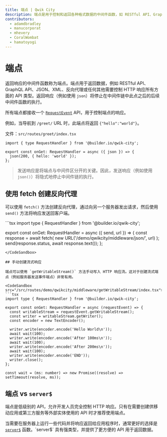 ```yaml
---
title: 端点 | Qwik City
description: 端点是用于控制和返回各种格式数据的中间件函数，如 RESTful API、GraphQL API、JSON、XML、反向代理或其他类型的 API。
contributors:
  - adamdbradley
  - manucorporat
  - mhevery
  - CoralWombat
  - hamatoyogi
---
```




# 端点


返回响应的中间件函数称为端点。端点用于返回数据，例如 RESTful API、GraphQL API、JSON、XML、反向代理或任何其他需要控制 HTTP 响应所有方面的 API 类型。返回响应（例如使用 `json`）将停止在中间件链中此点之后的后续中间件函数的执行。

所有端点都接收一个 [`RequestEvent`](/docs/middleware/#requestevent) API，用于控制端点的响应。


例如，当导航到 `/greet/` URL 时，此端点将返回 `{"hello":"world"}`。

文件：`src/routes/greet/index.tsx`
<CodeSandbox src="/src/routes/demo/qwikcity/middleware/json/index.tsx">
```tsx
import { type RequestHandler } from '@builder.io/qwik-city';

export const onGet: RequestHandler = async ({ json }) => {
  json(200, { hello: 'world' });
};
```
</CodeSandbox>

> 发送响应是将端点与中间件区分开的关键。因此，发送响应（例如使用 `json()`）将隐式地停止中间件链的执行。



## 使用 fetch 创建反向代理

可以使用 `fetch()` 方法创建反向代理，通过向另一个服务器发出请求，然后使用 `send()` 方法将响应发送回客户端。

<CodeSandbox src="/src/routes/demo/qwikcity/middleware/proxy/index.tsx">
```tsx
import type { RequestHandler } from '@builder.io/qwik-city';

export const onGet: RequestHandler = async ({ send, url }) => {
  const response = await fetch(
    new URL('/demo/qwikcity/middleware/json/', url)
  );
  send(response.status, await response.text());
};
```
</CodeSandbox>

## 手动创建流式响应

端点可以使用 `getWritableStream()` 方法手动写入 HTTP 响应流。这对于创建流式端点（例如服务器发送事件端点）非常有用。

<CodeSandbox src="/src/routes/demo/qwikcity/middleware/getWritableStream/index.tsx">
```tsx
import type { RequestHandler } from '@builder.io/qwik-city';

export const onGet: RequestHandler = async (requestEvent) => {
  const writableStream = requestEvent.getWritableStream();
  const writer = writableStream.getWriter();
  const encoder = new TextEncoder();

  writer.write(encoder.encode('Hello World\n'));
  await wait(100);
  writer.write(encoder.encode('After 100ms\n'));
  await wait(100);
  writer.write(encoder.encode('After 200ms\n'));
  await wait(100);
  writer.write(encoder.encode('END'));
  writer.close();
};

const wait = (ms: number) => new Promise((resolve) => setTimeout(resolve, ms));
```
</CodeSandbox>

## 端点 vs `server$`

端点是低级别的 API，允许开发人员完全控制 HTTP 响应。只有在需要创建供移动应用或第三方服务等外部实体使用的 API 时才推荐使用端点。

当需要在服务器上运行一些代码并将响应返回给应用程序时，通常更好的选择是 [`server$`](/docs/(qwikcity)/server$/index.mdx) 函数。`server$` 具有强类型，并提供了更方便的 API 用于返回数据。

